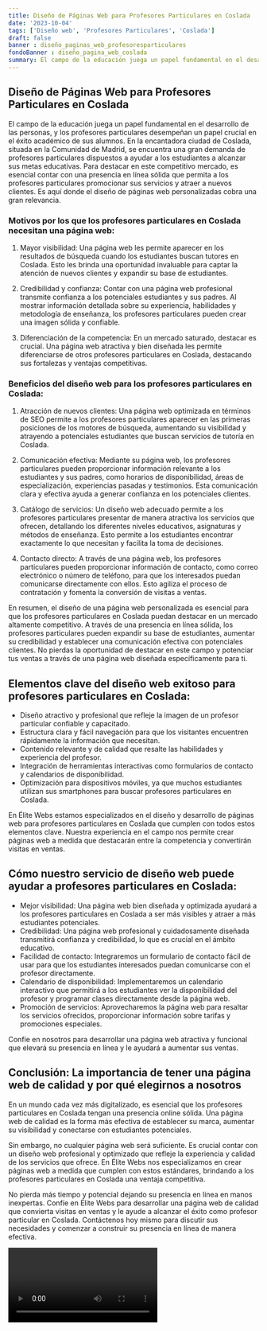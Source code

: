 ```yaml
---
title: Diseño de Páginas Web para Profesores Particulares en Coslada
date: '2023-10-04'
tags: ['Diseño web', 'Profesores Particulares', 'Coslada']
draft: false
banner : diseño_paginas_web_profesoresparticulares
fondoBanner : diseño_pagina_web_coslada
summary: El campo de la educación juega un papel fundamental en el desarrollo de las personas, y los profesores particulares desempeñan un papel crucial en el éxito académico de sus alumnos. En la encantadora ciudad de Coslada, situada en la Comunidad de Madrid, se encuentra una gran demanda de profesores particulares dispuestos a ayudar a los estudiantes a alcanzar sus metas educativas. Para destacar en este competitivo mercado, es esencial contar con una presencia en línea sólida que permita a los profesores particulares promocionar sus servicios y atraer a nuevos clientes. Es aquí donde el diseño de páginas web personalizadas cobra una gran relevancia.
---
```


## Diseño de Páginas Web para Profesores Particulares en Coslada

El campo de la educación juega un papel fundamental en el desarrollo de las personas, y los profesores particulares desempeñan un papel crucial en el éxito académico de sus alumnos. En la encantadora ciudad de Coslada, situada en la Comunidad de Madrid, se encuentra una gran demanda de profesores particulares dispuestos a ayudar a los estudiantes a alcanzar sus metas educativas. Para destacar en este competitivo mercado, es esencial contar con una presencia en línea sólida que permita a los profesores particulares promocionar sus servicios y atraer a nuevos clientes. Es aquí donde el diseño de páginas web personalizadas cobra una gran relevancia.

### Motivos por los que los profesores particulares en Coslada necesitan una página web:

1. Mayor visibilidad: Una página web les permite aparecer en los resultados de búsqueda cuando los estudiantes buscan tutores en Coslada. Esto les brinda una oportunidad invaluable para captar la atención de nuevos clientes y expandir su base de estudiantes.

2. Credibilidad y confianza: Contar con una página web profesional transmite confianza a los potenciales estudiantes y sus padres. Al mostrar información detallada sobre su experiencia, habilidades y metodología de enseñanza, los profesores particulares pueden crear una imagen sólida y confiable.

3. Diferenciación de la competencia: En un mercado saturado, destacar es crucial. Una página web atractiva y bien diseñada les permite diferenciarse de otros profesores particulares en Coslada, destacando sus fortalezas y ventajas competitivas.

### Beneficios del diseño web para los profesores particulares en Coslada:

1. Atracción de nuevos clientes: Una página web optimizada en términos de SEO permite a los profesores particulares aparecer en las primeras posiciones de los motores de búsqueda, aumentando su visibilidad y atrayendo a potenciales estudiantes que buscan servicios de tutoría en Coslada.

2. Comunicación efectiva: Mediante su página web, los profesores particulares pueden proporcionar información relevante a los estudiantes y sus padres, como horarios de disponibilidad, áreas de especialización, experiencias pasadas y testimonios. Esta comunicación clara y efectiva ayuda a generar confianza en los potenciales clientes.

3. Catálogo de servicios: Un diseño web adecuado permite a los profesores particulares presentar de manera atractiva los servicios que ofrecen, detallando los diferentes niveles educativos, asignaturas y métodos de enseñanza. Esto permite a los estudiantes encontrar exactamente lo que necesitan y facilita la toma de decisiones.

4. Contacto directo: A través de una página web, los profesores particulares pueden proporcionar información de contacto, como correo electrónico o número de teléfono, para que los interesados puedan comunicarse directamente con ellos. Esto agiliza el proceso de contratación y fomenta la conversión de visitas a ventas.

En resumen, el diseño de una página web personalizada es esencial para que los profesores particulares en Coslada puedan destacar en un mercado altamente competitivo. A través de una presencia en línea sólida, los profesores particulares pueden expandir su base de estudiantes, aumentar su credibilidad y establecer una comunicación efectiva con potenciales clientes. No pierdas la oportunidad de destacar en este campo y potenciar tus ventas a través de una página web diseñada específicamente para ti.

<GifSeo />

<Cta />

## Elementos clave del diseño web exitoso para profesores particulares en Coslada:

- Diseño atractivo y profesional que refleje la imagen de un profesor particular confiable y capacitado.
- Estructura clara y fácil navegación para que los visitantes encuentren rápidamente la información que necesitan.
- Contenido relevante y de calidad que resalte las habilidades y experiencia del profesor.
- Integración de herramientas interactivas como formularios de contacto y calendarios de disponibilidad.
- Optimización para dispositivos móviles, ya que muchos estudiantes utilizan sus smartphones para buscar profesores particulares en Coslada.

En Élite Webs estamos especializados en el diseño y desarrollo de páginas web para profesores particulares en Coslada que cumplen con todos estos elementos clave. Nuestra experiencia en el campo nos permite crear páginas web a medida que destacarán entre la competencia y convertirán visitas en ventas.

## Cómo nuestro servicio de diseño web puede ayudar a profesores particulares en Coslada:

- Mejor visibilidad: Una página web bien diseñada y optimizada ayudará a los profesores particulares en Coslada a ser más visibles y atraer a más estudiantes potenciales.
- Credibilidad: Una página web profesional y cuidadosamente diseñada transmitirá confianza y credibilidad, lo que es crucial en el ámbito educativo.
- Facilidad de contacto: Integraremos un formulario de contacto fácil de usar para que los estudiantes interesados puedan comunicarse con el profesor directamente.
- Calendario de disponibilidad: Implementaremos un calendario interactivo que permitirá a los estudiantes ver la disponibilidad del profesor y programar clases directamente desde la página web.
- Promoción de servicios: Aprovecharemos la página web para resaltar los servicios ofrecidos, proporcionar información sobre tarifas y promociones especiales.

Confíe en nosotros para desarrollar una página web atractiva y funcional que elevará su presencia en línea y le ayudará a aumentar sus ventas.

## Conclusión: La importancia de tener una página web de calidad y por qué elegirnos a nosotros

En un mundo cada vez más digitalizado, es esencial que los profesores particulares en Coslada tengan una presencia online sólida. Una página web de calidad es la forma más efectiva de establecer su marca, aumentar su visibilidad y conectarse con estudiantes potenciales.

Sin embargo, no cualquier página web será suficiente. Es crucial contar con un diseño web profesional y optimizado que refleje la experiencia y calidad de los servicios que ofrece. En Élite Webs nos especializamos en crear páginas web a medida que cumplen con estos estándares, brindando a los profesores particulares en Coslada una ventaja competitiva.

No pierda más tiempo y potencial dejando su presencia en línea en manos inexpertas. Confíe en Élite Webs para desarrollar una página web de calidad que convierta visitas en ventas y le ayude a alcanzar el éxito como profesor particular en Coslada. Contáctenos hoy mismo para discutir sus necesidades y comenzar a construir su presencia en línea de manera efectiva.

<Video />

<CtaBot job='Profesores Particulares' city='Coslada'/>

<Gmaps query='Coslada+españa+maps' />